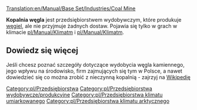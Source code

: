[[Translation:en/Manual/Base Set/Industries/Coal Mine]]

{{pl/Przedsiębiorstwa|image=en/Coalmine.png|name=Kopalnia węgla
|climates=[[pl/Manual/Klimat]], [[pl/Manual/Klimat]].
|accepts=Nic
|produces=[[pl/Manual/Base Set/Cargos/Węgiel|Węgiel]]
}}

'''Kopalnia węgla''' jest przedsiębiorstwem wydobywczym, które produkuje [[pl/Manual/Base Set/Cargos/Węgiel|węgiel]], ale nie przyjmuje żadnych dostaw. Pojawia się tylko w grach w klimacie [[pl/Manual/Klimat]]m i [[pl/Manual/Klimat]]m.

== Dowiedz się więcej ==
Jeśli chcesz poznać szczegóły dotyczące wydobycia węgla kamiennego, jego wpływu na środowisko, firm zajmujących się tym w Polsce, a nawet dowiedzieć się co można zrobić z nieczynną kopalnią - zajrzyj na [https://pl.wikipedia.org/wiki/Kopalnia_w%C4%99gla_kamiennego Wikipedię]

{{pl/Navbox Industries}}

[[Category:pl/Przedsiębiorstwa]]
[[Category:pl/Przedsiębiorstwa wydobywcze/produkcyjne]]
[[Category:pl/Przedsiębiorstwa klimatu umiarkowanego]]
[[Category:pl/Przedsiębiorstwa klimatu arktycznego]]